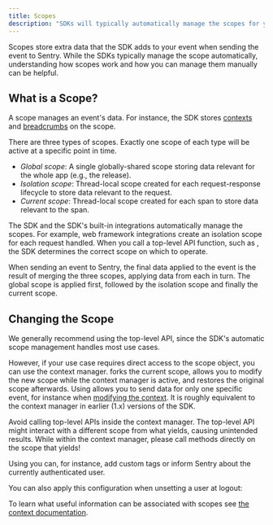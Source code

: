 ```yaml
---
title: Scopes
description: "SDKs will typically automatically manage the scopes for you in the framework integrations. Learn what a scope is and how you can use it to your advantage."
---
```


Scopes store extra data that the SDK adds to your event when sending the event to Sentry. While the SDKs typically manage the scope automatically, understanding how scopes work and how you can manage them manually can be helpful.

## What is a Scope?

A scope manages an event's data. For instance, the SDK stores [contexts](../context/) and [breadcrumbs](../breadcrumbs/) on the scope.

There are three types of scopes. Exactly one scope of each type will be active at a specific point in time.

- *Global scope*: A single globally-shared scope storing data relevant for the whole app (e.g., the release).
- *Isolation scope*: Thread-local scope created for each request-response lifecycle to store data relevant to the request.
- *Current scope*: Thread-local scope created for each span to store data relevant to the span.

The SDK and the SDK's built-in integrations automatically manage the scopes. For example, web framework integrations create an isolation scope for each request handled. When you call a top-level API function, such as <PlatformIdentifier name="set-tag" />, the SDK determines the correct scope on which to operate.

When sending an event to Sentry, the final data applied to the event is the result of merging the three scopes, applying data from each in turn. The global scope is applied first, followed by the isolation scope and finally the current scope.

## Changing the Scope

We generally recommend using the top-level API, since the SDK's automatic scope management handles most use cases.

However, if your use case requires direct access to the scope object, you can use the <PlatformIdentifier name="new-scope" /> context manager. <PlatformIdentifier name="new-scope" /> forks the current scope, allows you to modify the new scope while the context manager is active, and restores the original scope afterwards. Using <PlatformIdentifier name="new-scope" /> allows you to send data for only one specific event, for instance when [modifying the context](../context/). It is roughly equivalent to the <PlatformIdentifier name="push-scope" /> context manager in earlier (1.x) versions of the SDK.

<Note>

Avoid calling top-level APIs inside the  <PlatformIdentifier name="new-scope" /> context manager. The top-level API might interact with a different scope from what <PlatformIdentifier name="new-scope" /> yields, causing unintended results. While within the <PlatformIdentifier name="new-scope" /> context manager, please call methods directly on the scope that <PlatformIdentifier name="new-scope" /> yields!

</Note>

Using <PlatformIdentifier name="new-scope" /> you can, for instance, add custom tags or inform Sentry about the currently authenticated user.

<PlatformContent includePath="enriching-events/scopes/configure-scope" />

You can also apply this configuration when unsetting a user at logout:

<PlatformContent includePath="enriching-events/unset-user" />

To learn what useful information can be associated with scopes see
[the context documentation](../context/).
